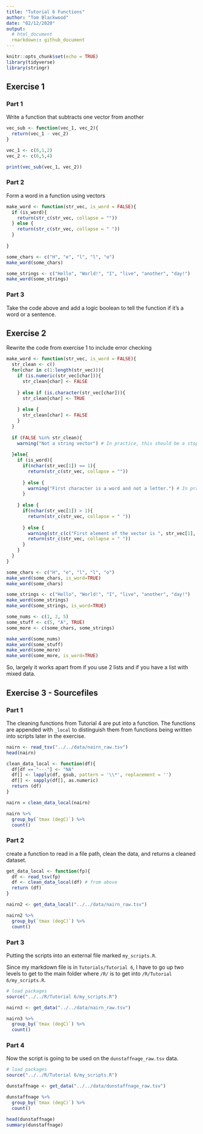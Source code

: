```yaml
---
title: "Tutorial 6 Functions"
author: "Tom Blackwood"
date: "02/12/2020"
output: 
  # html_document
  rmarkdown:: github_document
---
```


```r
knitr::opts_chunk$set(echo = TRUE)
library(tidyverse)
library(stringr)
```

## Exercise 1 
### Part 1

Write a function that subtracts one vector from another


```r

vec_sub <- function(vec_1, vec_2){
  return(vec_1 - vec_2)
}

vec_1 <- c(0,1,2)
vec_2 <- c(6,5,4)

print(vec_sub(vec_1, vec_2))

```

### Part 2

Form a word in a function using vectors

```r

make_word <- function(str_vec, is_word = FALSE){
  if (is_word){
    return(str_c(str_vec, collapse = ""))  
  } else {
    return(str_c(str_vec, collapse = " "))  
  }
  
}

some_chars <- c("H", "e", "l", "l", "o")
make_word(some_chars)

some_strings <- c("Hello", "World!", "I", "live", "another", "day!")
make_word(some_strings)

```

### Part 3

Take the code above and add a logic boolean to  tell the function if it's a word or a sentence. 

## Exercise 2

Rewrite the code from exercise 1 to include error checking


```r

make_word <- function(str_vec, is_word = FALSE){
  str_clean <- c()
  for(char in c(1:length(str_vec))){
    if (is.numeric(str_vec[char])){
      str_clean[char] <- FALSE
      
    } else if (is.character(str_vec[char])){
      str_clean[char] <- TRUE
      
    } else {
      str_clean[char] <- FALSE
    }
  }
  
  if (FALSE %in% str_clean){
    warning("Not a string vector") # In practice, this should be a stop
    
  }else{
    if (is_word){
      if(nchar(str_vec[1]) == 1){
        return(str_c(str_vec, collapse = ""))
        
      } else {
        warning("First character is a word and not a letter.") # In practice, this should be a stop
      }
      
    } else {
      if(nchar(str_vec[1]) > 1){
        return(str_c(str_vec, collapse = " "))
        
      } else {
        warning(str_c(c("First element of the vector is ", str_vec[1], ", could be a word and not a sentence."), collapse=""))
        return(str_c(str_vec, collapse = " "))
      }
    }
  }
}

some_chars <- c("H", "e", "l", "l", "o")
make_word(some_chars, is_word=TRUE)
make_word(some_chars)

some_strings <- c("Hello", "World!", "I", "live", "another", "day!")
make_word(some_strings)
make_word(some_strings, is_word=TRUE)

some_nums <- c(1, 2, 5)
some_stuff <- c(5, "A", TRUE)
some_more <- c(some_chars, some_strings)

make_word(some_nums)
make_word(some_stuff)
make_word(some_more)
make_word(some_more, is_word=TRUE)
```

So, largely it works apart from if you use 2 lists and if you have a list with mixed data.

## Exercise 3 - Sourcefiles

### Part 1 

The cleaning functions from Tutorial 4 are put into a function. The functions are appended with `_local` to distinguish them from functions being written into scripts later in the exercise.

```r
nairn <- read_tsv("../../data/nairn_raw.tsv")
head(nairn)

clean_data_local <- function(df){
  df[df == "---"] <- "NA"
  df[] <- lapply(df, gsub, pattern = '\\*', replacement = '')
  df[] <- sapply(df[], as.numeric)
  return (df)
}

nairn = clean_data_local(nairn)

nairn %>%
  group_by(`tmax (degC)`) %>%
  count()
```

### Part 2

create a function to read in a file path, clean the data, and returns a cleaned dataset.

```r

get_data_local <- function(fp){
  df <- read_tsv(fp)
  df <- clean_data_local(df) # from above
  return (df)
}

nairn2 <- get_data_local("../../data/nairn_raw.tsv") 

nairn2 %>%
  group_by(`tmax (degC)`) %>%
  count()
```

### Part 3

Putting the scripts into an external file marked `my_scripts.R`.

Since my markdown file is in `Tutorials/Tutorial 6`, I have to go up two levels to get to the main folder where `/R/` is to get into `/R/Tutorial 6/my_scripts.R`. 

```r

# load packages
source("../../R/Tutorial 6/my_scripts.R")

nairn3 <- get_data("../../data/nairn_raw.tsv") 

nairn3 %>%
  group_by(`tmax (degC)`) %>%
  count()
```

### Part 4

Now the script is going to be used on the `dunstaffnage_raw.tsv` data.

```r

# load packages
source("../../R/Tutorial 6/my_scripts.R")

dunstaffnage <- get_data("../../data/dunstaffnage_raw.tsv") 

dunstaffnage %>%
  group_by(`tmax (degC)`) %>%
  count()

head(dunstaffnage)
summary(dunstaffnage)
```
